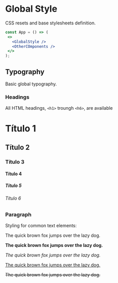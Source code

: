 

# Global Style
 CSS resets and base stylesheets definition.

 ```jsx
 const App = () => (
  <>
    <GlobalStyle />
    <OtherCOmponents />
  </>
 );
 ```
 ## Typography
 Basic global typography.

 ### Headings
 All HTML headings, `<h1>` troungh `<h6>`, are available
<Preview>
  <Story name="Headings">
    <div>
        <h1>Título 1</h1>
        <h2>Título 2</h2>
        <h3>Título 3</h3>
        <h4>Título 4</h4>
        <h5>Título 5</h5>
        <h6>Título 6</h6>
    </div>
  </Story>
 </Preview>

 ### Paragraph

 Styling for common text elements:

 <Preview>
  <Story name="Paragraph">
    <div>
      <p>The quick brown fox jumps over the lazy dog.</p>
      <p>
        <strong>The quick brown fox jumps over the lazy dog.</strong>
      </p>
      <p>
        <em>The quick brown fox jumps over the lazy dog.</em>
      </p>
      <p>
        <u>The quick brown fox jumps over the lazy dog.</u>
      </p>
      <p>
        <s>The quick brown fox jumps over the lazy dog.</s>
      </p>
    </div>
  </Story>
 </Preview>


